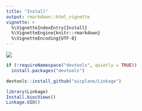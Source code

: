 ```yaml
---
title: "Install"
output: rmarkdown::html_vignette
vignette: >
  %\VignetteIndexEntry{Install}
  %\VignetteEngine{knitr::rmarkdown}
  %\VignetteEncoding{UTF-8}
---
```


![](../man/figures/shiny-logo1.png)


``` r
if (!requireNamespace("devtools", quietly = TRUE))
  install.packages("devtools")

devtools::install_github("aicplane/Linkage")
```

``` r
library(Linkage)
Install.biocViews()
Linkage.UIO()
```
